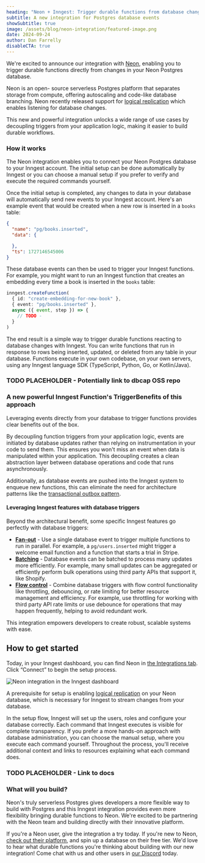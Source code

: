 ```yaml
---
heading: "Neon + Inngest: Trigger durable functions from database changes"
subtitle: A new integration for Postgres database events
showSubtitle: true
image: /assets/blog/neon-integration/featured-image.png
date: 2024-09-24
author: Dan Farrelly
disableCTA: true
---
```


We're excited to announce our integration with [Neon](https://neon.tech/), enabling you to trigger durable functions directly from changes in your Neon Postgres database.

Neon is an open- source serverless Postgres platform that separates storage from compute, offering autoscaling and code-like database branching. Neon recently released support for [logical replication](https://neon.tech/docs/guides/logical-replication-guide) which enables listening for database changes.

This new and powerful integration unlocks a wide range of use cases by decoupling triggers from your application logic, making it easier to build durable workflows.

### How it works

The Neon integration enables you to connect your Neon Postgres database to your Inngest account. The initial setup can be done  automatically by Inngest or you can choose a manual setup if you prefer to verify and execute the required commands yourself.

Once the initial setup is completed, any changes to data in your database will automatically send new events to your Inngest account. Here's an example event that would be created when a new row is inserted in a `books` table:

```json
{
  "name": "pg/books.inserted",
  "data": {

  },
  "ts": 1727146545006
}
```

These database events can then be used to trigger your Inngest functions. For example, you might want to run an Inngest function that creates an embedding every time a book is inserted in the `books` table:

```typescript
inngest.createFunction(
  { id: "create-embedding-for-new-book" },
  { event: "pg/books.inserted" },
  async ({ event, step }) => {
    // TODO -
  }
)
```

The end result is a simple way to trigger durable functions reacting to database changes with Inngest. You can write functions that run in response to rows being inserted, updated, or deleted from any table in your database. Functions execute in your own codebase, on your own servers, using any Inngest language SDK (TypeScript, Python, Go, or Kotlin/Java).

### TODO PLACEHOLDER - Potentially link to dbcap OSS repo

### A new powerful Inngest Function's TriggerBenefits of this approach

Leveraging events directly from your database to trigger functions provides clear benefits out of the box.

By decoupling function triggers from your application logic, events are initiated by database updates rather than relying on instrumentation in your code to send them. This ensures you won't miss an event when data is manipulated within your application. This decoupling creates a clean abstraction layer between database operations and code that runs asynchronously.

Additionally, as database events are pushed into the Inngest system to enqueue new functions, this can eliminate the need for architecture patterns like the [transactional outbox pattern](https://microservices.io/patterns/data/transactional-outbox.html).

#### Leveraging Inngest features with database triggers

Beyond the architectural benefit, some specific Inngest features go perfectly with database triggers:

* [**Fan-out**](/docs/guides/fan-out-jobs?ref=blog-neon-integration) \- Use a single database event to trigger multiple functions to run in parallel. For example, a `pg/users.inserted` might trigger a welcome email function and a function that starts a trial in Stripe.
* [**Batching**](/docs/guides/batching?ref=blog-neon-integration) \- Database events can be batched to process many updates more efficiently. For example, many small updates can be aggregated or efficiently perform bulk operations using third party APIs that support it, like Shopify.
* [**Flow control**](/docs/guides/flow-control?ref=blog-neon-integration) \- Combine database triggers with flow control functionality like throttling, debouncing, or rate limiting for better resource management and efficiency. For example, use throttling for working with third party API rate limits or use debounce for operations that may happen frequently, helping to avoid redundant work.

This integration empowers developers to create robust, scalable systems with ease.

## How to get started

Today, in your Inngest dashboard, you can find Neon in [the Integrations tab](https://app.inngest.com/settings/integrations). Click “Connect” to begin the setup process.

![Neon integration in the Inngest dashboard](/assets/blog/neon-integration/integration-screenshot.png)

A prerequisite for setup is enabling [logical replication](https://neon.tech/docs/guides/logical-replication-guide) on your Neon database, which is necessary for Inngest to stream changes from your database.

In the setup flow, Inngest will set up the users, roles and configure your database correctly. Each command that Inngest executes is visible for complete transparency. If you prefer a more hands-on approach with database administration, you can choose the manual setup, where you execute each command yourself. Throughout the process, you'll receive additional context and links to resources explaining what each command does.

### TODO PLACEHOLDER - Link to docs

### What will you build?

Neon's truly serverless Postgres gives developers a more flexible way to build with Postgres and this Inngest integration provides even more flexibility bringing durable functions to Neon. We're excited to be partnering with the Neon team and building directly with their innovative platform.

If you're a Neon user, give the integration a try today. If you're new to Neon, [check out their platform](https://neon.tech/), and spin up a database on their free tier. We'd love to hear what durable functions you're thinking about building with our new integration\! Come chat with us and other users in [our Discord](https://www.inngest.com/discord) today.


